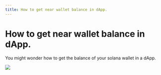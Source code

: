 ```yaml
---
title: How to get near wallet balance in dApp. 
---
```

# How to get near wallet balance in dApp.

You might wonder how to get the balance of your solana wallet in a dApp. 


<Image src="https://i.imgur.com/u6wORM1.jpeg" />
